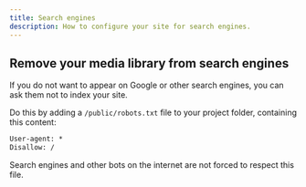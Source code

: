```yaml
---
title: Search engines
description: How to configure your site for search engines.
---
```



## Remove your media library from search engines

If you do not want to appear on Google or other search engines,
you can ask them not to index your site. 

Do this by adding a `/public/robots.txt` file to your project folder,
containing this content:

```txt title="/public/robots.txt"
User-agent: *
Disallow: /
```

<Aside>
Search engines and other bots on the internet 
are not forced to respect this file.
</Aside>
